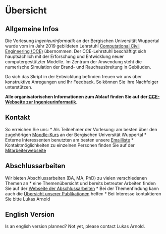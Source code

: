 # Übersicht

## Allgemeine Infos

Die Vorlesung *Ingenieurinformatik* an der Bergischen Universität Wuppertal wurde vom im Jahr 2019 gebildeten Lehrstuhl [Computational Civil Engineering (CCE)](https://cce.uni-wuppertal.de/) übernommen. Der CCE-Lehrstuhl beschäftigt sich hauptsächlich mit der Erforschung und Entwicklung neuer computergestützter Modelle. Im Zentrum der Anwendung steht die numerische Simulation der Brand- und Rauchausbreitung in Gebäuden.  

Da sich das Skript in der Entwicklung befinden freuen wir uns über konstruktive Anregungen und Ihr Feedback. So können Sie Ihre Nachfolger unterstützen.

**Alle organisatorischen Informationen zum Ablauf finden Sie auf der [CCE-Webseite zur Ingenieurinformatik](https://cce.uni-wuppertal.de/index.php?id=4178&L=0).**

## Kontakt

So erreichen Sie uns:
* Als Teilnehmer der Vorlesung: am besten über den zugehörigen [Moodle-Kurs](https://moodle.uni-wuppertal.de/course/view.php?id=46894) an der Bergischen Universität Wuppertal
* Externe Interessenten benutzten am besten unsere <a href="mailto:cce-inginf@lists.uni-wuppertal.de">Emailliste</a>
* Kontaktmöglichkeiten zu einzelnen Personen finden Sie auf der [Mitarbeiterwebseite](https://cce.uni-wuppertal.de/de/team/)


## Abschlussarbeiten

Wir bieten Abschlussarbeiten (BA, MA, PhD) zu vielen verschiedenen Themen an
* eine Themenübersicht und bereits betreuter Arbeiten finden Sie auf der [Webseite der Abschlussarbeiten](https://cce.uni-wuppertal.de/de/abschlussarbeiten/)
* Bei der Themenfindung kann auch die [Übersicht unserer Publikationen](https://www.fz-juelich.de/en/ias/ias-7/profiles/arnold-lukas/journal-articles) helfen
* Bei Interesse kontaktieren Sie bitte Lukas Arnold


## English Version

Is an english version planned? Not yet, please contact Lukas Arnold.
